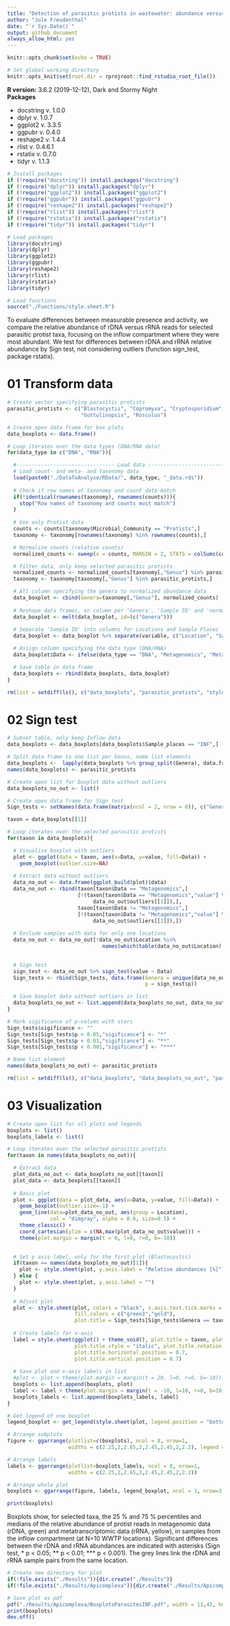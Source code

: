 ```yaml
---
title: "Detection of parasitic protists in wastewater: abundance versus activity"  
author: "Jule Freudenthal"  
date: "`r Sys.Date()`"  
output: github_document
always_allow_html: yes
---
```

```r
knitr::opts_chunk$set(echo = TRUE)

# Set global working directory
knitr::opts_knit$set(root.dir = rprojroot::find_rstudio_root_file())
```

**R version:** 3.6.2 (2019-12-12), Dark and Stormy Night  
**Packages**

* docstring v. 1.0.0  
* dplyr v. 1.0.7  
* ggplot2 v. 3.3.5  
* ggpubr v. 0.4.0  
* reshape2 v. 1.4.4  
* rlist v. 0.4.6.1  
* rstatix v. 0.7.0  
* tidyr v. 1.1.3  

```r
# Install packages
if (!require("docstring")) install.packages("docstring")
if (!require("dplyr")) install.packages("dplyr")
if (!require("ggplot2")) install.packages("ggplot2")
if (!require("ggpubr")) install.packages("ggpubr")
if (!require("reshape2")) install.packages("reshape2")
if (!require("rlist")) install.packages("rlist")
if (!require("rstatix")) install.packages("rstatix")
if (!require("tidyr")) install.packages("tidyr")
```
```r
# Load packages
library(docstring)
library(dplyr)
library(ggplot2)
library(ggpubr)
library(reshape2)
library(rlist)
library(rstatix)
library(tidyr)

# Load functions
source("./Functions/style.sheet.R")
```

To evaluate differences between measurable presence and activity, we compare the relative abundance of rDNA versus rRNA reads for selected parasitic protist taxa, focusing on the inflow compartment where they were most abundant. We test for differences between rDNA and rRNA relative abundance by Sign test, not considering outliers (function sign_test, package rstatix).

# 01 Transform data 

```r
# Create vector specifying parasitic protists
parasitic_protists <- c("Blastocystis", "Copromyxa", "Cryptosporidium", "Dientamoeba", "Entamoeba", "Giardia", 
                        "Guttulinopsis", "Rosculus")

# Create open data frame for box plots
data_boxplots <- data.frame()

# Loop iterates over the data types (DNA/RNA data)
for(data_type in c("DNA", "RNA")){

  #-------------------------------- Load data -------------------------------#
  # Load count- and meta- and taxonomy data
  load(paste0("./DataToAnalyse/RData/", data_type, "_data.rds"))
  
  # Check if row names of taxonomy and count data match
  if(!identical(rownames(taxonomy), rownames(counts))){
    stop("Row names of taxonomy and counts must match")
  }
  
  # Use only Protist data
  counts <- counts[taxonomy$Microbial_Community == "Protists",]
  taxonomy <- taxonomy[rownames(taxonomy) %in% rownames(counts),]

  # Normalize counts (relative counts)
  normalized_counts <- sweep(x = counts, MARGIN = 2, STATS = colSums(counts), FUN = '/')*100

  # Filter data, only keep selected parasitic protists
  normalized_counts <- normalized_counts[taxonomy[,"Genus"] %in% parasitic_protists,]
  taxonomy <- taxonomy[taxonomy[,"Genus"] %in% parasitic_protists,]

  # All column specifying the genera to normalized abundance data 
  data_boxplot <- cbind(Genera=taxonomy[,"Genus"], normalized_counts)
  
  # Reshape data frames, on column per 'Genera', 'Sample ID' and 'normalized abundance'
  data_boxplot <- melt(data_boxplot, id=(c("Genera")))
  
  # Separate 'Sample ID' into columns for Locations and Sample Places  
  data_boxplot <- data_boxplot %>% separate(variable, c("Location", "Sample_places"), "_")

  # Assign column specifying the data type (DNA/RNA) 
  data_boxplot$Data <- ifelse(data_type == "DNA", "Metagenomics", "Metatranscriptomics")

  # Save table in data frame
  data_boxplots <- rbind(data_boxplots, data_boxplot) 
} 
```
```r
rm(list = setdiff(ls(), c("data_boxplots", "parasitic_protists", "style.sheet")))
```

# 02 Sign test

```r
# Subset table, only keep Inflow data
data_boxplots <- data_boxplots[data_boxplots$Sample_places == "INF",]

# Split data frame to one list per Genus, name list elements  
data_boxplots <-  lapply(data_boxplots %>% group_split(Genera), data.frame)
names(data_boxplots) <- parasitic_protists

# Create open list for boxplot data without outliers
data_boxplots_no_out <- list()

# Create open data frame for Sign test
Sign_tests <- setNames(data.frame(matrix(ncol = 2, nrow = 0)), c("Genera", "p"))

taxon = data_boxplots[[1]]

# Loop iterates over the selected parasitic protists
for(taxon in data_boxplots){

  # Visualise boxplot with outliers
  plot <- ggplot(data = taxon, aes(x=Data, y=value, fill=Data)) +
    geom_boxplot(outlier.size=NA) 
  
  # Extract data without outliers
  data_no_out <- data.frame(ggplot_build(plot)$data)
  data_no_out <- rbind(taxon[taxon$Data == "Metagenomics",]
                       [!(taxon[taxon$Data == "Metagenomics","value"] %in%
                            data_no_out$outliers[[1]]),],
                       taxon[taxon$Data != "Metagenomics",]
                       [!(taxon[taxon$Data != "Metagenomics","value"] %in%
                            data_no_out$outliers[[2]]),])
 
  # Exclude samples with data for only one locations 
  data_no_out <- data_no_out[!data_no_out$Location %in%
                               names(which(table(data_no_out$Location) != 2)),]
  

  # Sign test
  sign_test <- data_no_out %>% sign_test(value ~ Data)
  Sign_tests <- rbind(Sign_tests, data.frame(Genera = unique(data_no_out$Genera), 
                                             p = sign_test$p))

  # Save boxplot data without outliers in list
  data_boxplots_no_out <- list.append(data_boxplots_no_out, data_no_out)
}

# Mark sigificance of p-values with stars
Sign_tests$sigificance <- ""
Sign_tests[Sign_tests$p < 0.05,"sigificance"] <- "*"
Sign_tests[Sign_tests$p < 0.01,"sigificance"] <- "**"
Sign_tests[Sign_tests$p < 0.001,"sigificance"] <- "***"

# Name list element
names(data_boxplots_no_out) <- parasitic_protists
```
```r
rm(list = setdiff(ls(), c("data_boxplots", "data_boxplots_no_out", "parasitic_protists", "Sign_tests", "style.sheet")))
```

# 03 Visualization

```r
# Create open list for all plots and legends
boxplots <- list()
boxplots_labels <- list()

# Loop iterates over the selected parasitic protists
for(taxon in names(data_boxplots_no_out)){

  # Extract data
  plot_data_no_out <- data_boxplots_no_out[[taxon]]
  plot_data <- data_boxplots[[taxon]]
  
  # Basic plot
  plot <- ggplot(data = plot_data, aes(x=Data, y=value, fill=Data)) +
    geom_boxplot(outlier.size=-1) +
    geom_line(data=plot_data_no_out, aes(group = Location), 
              col = "dimgray", alpha = 0.6, size=0.5) +
    theme_classic() +
    coord_cartesian(ylim = c(NA,max(plot_data_no_out$value))) +
    theme(plot.margin = margin(t = 0, l=0, r=0, b=-10))

  
  # Set y axis label, only for the first plot (Blastocystis)
  if(taxon == names(data_boxplots_no_out)[1]){
    plot <- style.sheet(plot, y.axis.label = "Relative abundances [%]") 
  } else {
    plot <- style.sheet(plot, y.axis.label = "") 
  }
  
  # Adjust plot
  plot <- style.sheet(plot, colors = "black", x.axis.text.tick.marks = "", x.axis.label = "", 
                      fill.colors = c("green3","gold"),  
                      plot.title = Sign_tests[Sign_tests$Genera == taxon, "sigificance"]) 
  
  # Create labels for x-axis
  label = style.sheet(ggplot() + theme_void(), plot.title = taxon, plot.title.size = 12, 
                      plot.title.style = "italic", plot.title.rotation = 45, 
                      plot.title.horizontal.position = 0.7, 
                      plot.title.vertical.position = 0.7)
  
  # Save plot and x-axis labels in list
  #plot <- plot + theme(plot.margin = margin(t = 20, l=0, r=0, b=-10))
  boxplots <- list.append(boxplots, plot)
  label <- label + theme(plot.margin = margin(t = -10, l=10, r=0, b=10))
  boxplots_labels <- list.append(boxplots_labels, label)
}

# Get legend of one boxplot
legend_boxplot <- get_legend(style.sheet(plot, legend.position = "bottom"))

# Arrange subplots
figure <- ggarrange(plotlist=c(boxplots), ncol = 8, nrow=1,  
                    widths = c(2.25,2,2.65,2,2.45,2.45,2,2.2), legend = "none")

# Arrange labels
labels <- ggarrange(plotlist=boxplots_labels, ncol = 8, nrow=1,
                    widths = c(2.25,2,2.65,2,2.45,2.45,2,2.2))

# Arrange whole plot
boxplots <- ggarrange(figure, labels, legend_boxplot, ncol = 1, nrow=3, heights = c(2.6,1.2,0.2))

print(boxplots)
```

Boxplots show, for selected taxa, the 25 % and 75 % percentiles and medians of the relative abundance of protist reads in metagenomic data (rDNA, green) and metatranscriptomic data (rRNA, yellow), in samples from the inflow compartment (at N=10 WWTP locations). Significant differences between the rDNA and rRNA abundances are indicated with asterisks (Sign test, * p < 0.05; ** p < 0.01; *** p < 0.001). The grey lines link the rDNA and rRNA sample pairs from the same location.

```r
# Create new directory for plot
if(!file.exists("./Results")){dir.create("./Results")}
if(!file.exists("./Results/Apicomplexa")){dir.create("./Results/Apicomplexa")}

# Save plot as pdf
pdf("./Results/Apicomplexa/BoxplotsParasitesINF.pdf", width = 11,43, height = 3.5)
print(boxplots)
dev.off()
```
